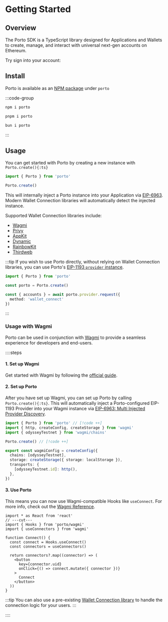 
# Getting Started

## Overview

The Porto SDK is a TypeScript library designed for Applications and Wallets to create, manage, and 
interact with universal next-gen accounts on Ethereum.

Try sign into your account:

<Connect />

## Install

Porto is available as an [NPM package](https://www.npmjs.com/package/porto) under `porto`

:::code-group

```bash [npm]
npm i porto
```

```bash [pnpm]
pnpm i porto
```

```bash [bun]
bun i porto
```

:::

## Usage

You can get started with Porto by creating a new instance with `Porto.create(){:ts}`

```ts
import { Porto } from 'porto'

Porto.create()
```

This will internally inject a Porto instance into your Application via [EIP-6963](https://eips.ethereum.org/EIPS/eip-6963).
Modern Wallet Connection libraries will automatically detect the injected instance.

Supported Wallet Connection libraries include:

- [Wagmi](https://wagmi.sh)
- [Privy](https://privy.io)
- [AppKit](https://reown.com/appkit)
- [Dynamic](https://dynamic.xyz)
- [RainbowKit](https://rainbowkit.com)
- [Thirdweb](https://thirdweb.com)

:::tip
If you wish to use Porto directly, without relying on Wallet Connection libraries, you can use Porto's [EIP-1193 `provider` instance](https://eips.ethereum.org/EIPS/eip-1193).

```ts twoslash
import { Porto } from 'porto'

const porto = Porto.create()

const { accounts } = await porto.provider.request({ 
  method: 'wallet_connect'
})
```

:::

### Usage with Wagmi

Porto can be used in conjunction with [Wagmi](https://wagmi.sh/) to provide a seamless experience for developers and end-users.

::::steps

#### 1. Set up Wagmi

Get started with Wagmi by following the [official guide](https://wagmi.sh/react/getting-started).

#### 2. Set up Porto

After you have set up Wagmi, you can set up Porto by calling `Porto.create(){:ts}`. This will automatically
inject a Porto-configured EIP-1193 Provider into your Wagmi instance via [EIP-6963: Multi Injected Provider Discovery](https://eips.ethereum.org/EIPS/eip-6963).

```ts twoslash
import { Porto } from 'porto' // [!code ++]
import { http, createConfig, createStorage } from 'wagmi'
import { odysseyTestnet } from 'wagmi/chains'

Porto.create() // [!code ++]

export const wagmiConfig = createConfig({
  chains: [odysseyTestnet],
  storage: createStorage({ storage: localStorage }),
  transports: {
    [odysseyTestnet.id]: http(),
  },
})
```

#### 3. Use Porto

This means you can now use Wagmi-compatible Hooks like `useConnect`. For more info, check out the [Wagmi Reference](#TODO).

```tsx twoslash
import * as React from 'react'
// ---cut---
import { Hooks } from 'porto/wagmi'
import { useConnectors } from 'wagmi'

function Connect() {
  const connect = Hooks.useConnect()
  const connectors = useConnectors()

  return connectors?.map((connector) => (
    <button
      key={connector.uid}
      onClick={() => connect.mutate({ connector })}
    >
      Connect
    </button>
  ))
}
```

:::tip
You can also use a pre-existing [Wallet Connection library](https://wagmi.sh/react/guides/connect-wallet#third-party-libraries) to handle the connection logic for your users.
:::


::::
